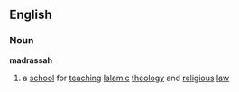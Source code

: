 ==English==
===Noun===
'''madrassah'''
# a [[school]] for [[teaching]] [[Islamic]] [[theology]] and [[religious]] [[law]]